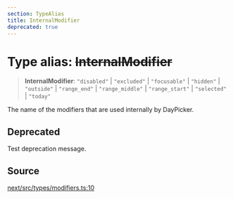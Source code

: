 ```yaml
---
section: TypeAlias
title: InternalModifier
deprecated: true
---
```


# Type alias: ~~InternalModifier~~

> **InternalModifier**: `"disabled"` \| `"excluded"` \| `"focusable"` \| `"hidden"` \| `"outside"` \| `"range_end"` \| `"range_middle"` \| `"range_start"` \| `"selected"` \| `"today"`

The name of the modifiers that are used internally by DayPicker.

## Deprecated

Test deprecation message.

## Source

[next/src/types/modifiers.ts:10](https://github.com/gpbl/react-day-picker/blob/a8bfa5451/next/src/types/modifiers.ts#L10)
